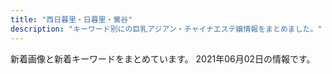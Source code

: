 ```yaml
---
title: "西日暮里・日暮里・鶯谷"
description: "キーワード別にの巨乳アジアン・チャイナエステ嬢情報をまとめました。"
---
```


新着画像と新着キーワードをまとめています。
2021年06月02日の情報です。

<DmmAffiliateIns />
<KeywordTable
  shops={
    [
    {
        "img_links": [
            "http://www.relax-mirai.info/gals/risa1.jpg",
            "http://www.relax-mirai.info/i/images/sayuri1.jpg",
            "http://www.relax-mirai.info/gals/aki1.jpg",
            "http://www.relax-mirai.info/images/m03.jpg",
            "http://www.relax-mirai.info/i/images/momo1.jpg",
            "http://www.relax-mirai.info/images/m02.jpg",
            "http://www.relax-mirai.info/images/momo1.jpg",
            "http://www.relax-mirai.info/images/sayuri1.jpg",
            "http://www.relax-mirai.info/gals/kaka1.jpg",
            "http://www.relax-mirai.info/images/qr.jpg",
            "http://www.relax-mirai.info/images/info01.jpg",
            "http://www.relax-mirai.info/images/info02.jpg",
            "http://www.relax-mirai.info/images/m04.jpg",
            "http://www.relax-mirai.info/images/risa1.jpg",
            "http://www.relax-mirai.info/gals/emi1.jpg",
            "http://www.relax-mirai.info/i/120/sayuri1.jpg"
        ],
        "keywords": {},
        "name": "\u672a\u6765",
        "url": "http://www.relax-mirai.info/",
        "station": "\u65e5\u66ae\u91cc\u99c5\u6771\u53e3"
    },
    {
        "station": "JR\u65e5\u66ae\u91cc\u99c5\u5357\u53e3",
        "keywords": {
            "85": 5,
            "D": 20,
            "86": 15
        },
        "url": "http://momo.tyo.cm/",
        "name": "\u6843",
        "img_links": [
            "http://momo.tyo.cm/images/tit05.png",
            "http://momo.tyo.cm/images/pagetop.png",
            "http://momo.tyo.cm/images/tit_staff.png",
            "http://momo.tyo.cm/photos/sites/53/2021/02/2021021607405882.jpg",
            "http://momo.tyo.cm/images/news.png",
            "http://momo.tyo.cm/images/nav_link03.png",
            "http://momo.tyo.cm/images/tit04.png",
            "http://momo.tyo.cm/images/tit02.png",
            "http://momo.tyo.cm/photos/sites/53/2021/02/2021021607405658.jpg",
            "http://momo.tyo.cm/images/tit_com01.png",
            "http://momo.tyo.cm/images/tit_com.png",
            "http://momo.tyo.cm/images/tit01.png",
            "http://momo.tyo.cm/images/nav_link05.png",
            "http://momo.tyo.cm/images/top_slider01.jpg",
            "http://momo.tyo.cm/images/nav_link06.png",
            "http://momo.tyo.cm/images/tit_com05.png",
            "http://momo.tyo.cm/images/top_slider02.jpg",
            "http://momo.tyo.cm/images/nav_link02.png",
            "http://momo.tyo.cm/images/border01.png",
            "http://momo.tyo.cm/images/tit_link01.png",
            "http://momo.tyo.cm/photos/sites/53/2021/02/2021021607405578.jpg",
            "http://momo.tyo.cm/images/border02.png",
            "http://momo.tyo.cm/images/tit03.png",
            "http://momo.tyo.cm/images/tit_com04.png",
            "http://momo.tyo.cm/images/tit_com03.png",
            "http://momo.tyo.cm/images/nav_link04.png",
            "http://momo.tyo.cm/images/nav_link01.png",
            "http://momo.tyo.cm/images/tit_com02.png",
            "http://momo.tyo.cm/images/bg_pick.png",
            "http://momo.tyo.cm/photos/sites/53/2021/02/2021021607405730.jpg"
        ]
    },
    {
        "url": "http://esthe-aroma.red/",
        "name": "\u548c\u5408 \u308f\u3054\u3046",
        "keywords": {
            "D": 7,
            "E": 1,
            "86": 8
        },
        "img_links": [
            "http://esthe-aroma.red/images/cg08.jpg",
            "http://esthe-aroma.red/images/cg06.jpg",
            "http://esthe-aroma.red/images/precau.png",
            "http://esthe-aroma.red/images/top.png",
            "http://esthe-aroma.red/images/sruru.jpg",
            "http://esthe-aroma.red/images/rec.png",
            "http://esthe-aroma.red/images/staff_s.png",
            "http://esthe-aroma.red/images/r4.jpg",
            "http://esthe-aroma.red/images/cg02.jpg",
            "http://esthe-aroma.red/images/cg04.jpg",
            "http://esthe-aroma.red/images/evetop.png",
            "http://esthe-aroma.red/images/cg07.jpg",
            "http://esthe-aroma.red/images/r2.jpg",
            "http://esthe-aroma.red/link/menlog.jpg",
            "http://esthe-aroma.red/images/r3.jpg",
            "http://esthe-aroma.red/images/news.png",
            "http://esthe-aroma.red/images/cg10.jpg",
            "http://esthe-aroma.red/images/imm.jpg",
            "http://esthe-aroma.red/images/r1.jpg",
            "http://esthe-aroma.red/images/cg01.jpg",
            "http://esthe-aroma.red/images/kan.jpg",
            "http://esthe-aroma.red/images/cg03.jpg"
        ],
        "station": "JR\u65e5\u66ae\u91cc\u99c5\u6771\u53e3"
    },
    {
        "station": "JR\u65e5\u66ae\u91cc\u99c5\u5357\u53e3",
        "keywords": {
            "C": 19,
            "D": 47,
            "E": 6,
            "86": 19,
            "85": 15,
            "F": 3,
            "94": 3
        },
        "url": "http://www.mac-riraku106.xyz/",
        "name": "\u306f\u305f\u3061",
        "img_links": [
            "http://www.mac-riraku106.xyz/static/picture/call.png",
            "http://www.mac-riraku106.xyz/uploads/190926/1-1Z926131T2408.jpg",
            "http://www.mac-riraku106.xyz/uploads/190723/1-2.jpg",
            "http://www.mac-riraku106.xyz/uploads/190723/30-1.jpg",
            "http://www.mac-riraku106.xyz/uploads/191106/1-191106092T0531.jpg",
            "http://www.mac-riraku106.xyz/uploads/190723/23-3.jpg",
            "http://www.mac-riraku106.xyz/uploads/190723/1-1.jpg",
            "http://www.mac-riraku106.xyz/static/picture/michi02.png",
            "http://www.mac-riraku106.xyz/uploads/190723/33-1.jpg",
            "http://www.mac-riraku106.xyz/uploads/200317/1-20031G4420c38.jpg",
            "http://www.mac-riraku106.xyz/uploads/200818/1-200QQ5535E92.jpg",
            "http://www.mac-riraku106.xyz/uploads/200325/1-2003251H340B9.jpg",
            "http://www.mac-riraku106.xyz/uploads/191209/1-191209123459153.jpg",
            "http://www.mac-riraku106.xyz/uploads/200317/1-20031G44220J0.jpg",
            "http://www.mac-riraku106.xyz/uploads/191209/1-1912091229204E.jpg",
            "http://www.mac-riraku106.xyz/uploads/200501/1-200501125159161.jpg",
            "http://www.mac-riraku106.xyz/uploads/191209/1-191209122ZY50.jpg",
            "http://www.mac-riraku106.xyz/uploads/200501/1-200501125150516.jpg",
            "http://www.mac-riraku106.xyz/uploads/190723/23-2.jpg",
            "http://www.mac-riraku106.xyz/uploads/200608/1-20060Q02506204.jpg",
            "http://www.mac-riraku106.xyz/uploads/190906/1-1ZZ6125225A4.jpg",
            "http://www.mac-riraku106.xyz/static/picture/1.jpg",
            "http://www.mac-riraku106.xyz/uploads/190723/10-1.jpg",
            "http://www.mac-riraku106.xyz/uploads/200501/1-200501145002a7.jpg",
            "http://www.mac-riraku106.xyz/uploads/191128/1-19112Q3102OP.jpg",
            "http://www.mac-riraku106.xyz/uploads/191128/1-19112Q3111UF.jpg",
            "http://www.mac-riraku106.xyz/uploads/190723/21-1.jpg",
            "http://www.mac-riraku106.xyz/uploads/200310/1-200310130Z0421.jpg",
            "http://www.mac-riraku106.xyz/uploads/190826/1-1ZR614462Qa.jpg",
            "http://www.mac-riraku106.xyz/uploads/200818/1-200QQ55415J4.jpg",
            "http://www.mac-riraku106.xyz/uploads/190723/23-1.jpg",
            "http://www.mac-riraku106.xyz/static/picture/top-img03.png",
            "http://www.mac-riraku106.xyz/uploads/190723/25-1.jpg",
            "http://www.mac-riraku106.xyz/uploads/190723/34-1.jpg",
            "http://www.mac-riraku106.xyz/static/picture/top-img01.png",
            "http://www.mac-riraku106.xyz/uploads/200501/1-200501125251121.jpg",
            "http://www.mac-riraku106.xyz/uploads/200801/1-200P1110412514.jpg",
            "http://www.mac-riraku106.xyz/uploads/190723/10-2.jpg",
            "http://www.mac-riraku106.xyz/uploads/191106/1-191106092S0357.jpg",
            "http://www.mac-riraku106.xyz/static/picture/2.jpg",
            "http://www.mac-riraku106.xyz/uploads/200310/1-20031013091I08.jpg",
            "http://www.mac-riraku106.xyz/uploads/200310/1-200310130925920.jpg",
            "http://www.mac-riraku106.xyz/static/picture/tel.png",
            "http://www.mac-riraku106.xyz/uploads/191008/1-19100Q5451M20.jpg",
            "http://www.mac-riraku106.xyz/uploads/190906/1-1ZZ612503C39.jpg",
            "http://www.mac-riraku106.xyz/uploads/191106/1-191106092J62Y.jpg",
            "http://www.mac-riraku106.xyz/uploads/200608/1-20060Q0251EY.jpg",
            "http://www.mac-riraku106.xyz/uploads/200501/1-200501125300127.jpg",
            "http://www.mac-riraku106.xyz/static/picture/top-img02.png",
            "http://www.mac-riraku106.xyz/uploads/190926/1-1Z926131R6102.jpg",
            "http://www.mac-riraku106.xyz/uploads/191219/1-191219124141563.jpg",
            "http://www.mac-riraku106.xyz/static/picture/michi01.png",
            "http://www.mac-riraku106.xyz/uploads/200818/1-200QQ554231G.jpg",
            "http://www.mac-riraku106.xyz/uploads/191219/1-19121912423J29.jpg",
            "http://www.mac-riraku106.xyz/static/picture/top-img09.png",
            "http://www.mac-riraku106.xyz/uploads/191008/1-19100Q5453V63.jpg",
            "http://www.mac-riraku106.xyz/uploads/200325/1-2003251H312V4.jpg",
            "http://www.mac-riraku106.xyz/uploads/200317/1-20031G44235R7.jpg",
            "http://www.mac-riraku106.xyz/uploads/200801/1-200P1110A4M2.jpg",
            "http://www.mac-riraku106.xyz/uploads/191128/1-19112Q31009521.jpg",
            "http://www.mac-riraku106.xyz/uploads/200801/1-200P1110631926.jpg",
            "http://www.mac-riraku106.xyz/uploads/190826/1-1ZR6144611E0.jpg",
            "http://www.mac-riraku106.xyz/uploads/200501/1-200501145011C2.jpg",
            "http://www.mac-riraku106.xyz/uploads/200501/1-200501144951148.jpg"
        ]
    },
    {
        "name": "\u30bd\u30d5\u30a3\u30a2",
        "station": "JR\u65e5\u66ae\u91cc\u99c5\u5357\u53e3",
        "keywords": {
            "E": 1,
            "G": 2,
            "\u30bb\u30af\u30b7\u30fc": 34
        },
        "img_links": [
            "https://www.sofia-est.com/img/girl/thumb/s84_1.jpg",
            "https://www.sofia-est.com/img/material/page6_subt1.png",
            "https://www.sofia-est.com/img/girl/thumb/s97_1.jpg",
            "https://www.sofia-est.com/img/material/page8_subt1.png",
            "https://www.sofia-est.com/img/girl/list/s111_list.jpg",
            "https://www.sofia-est.com/img/girl/thumb/s94_1.jpg",
            "https://www.sofia-est.com/img/girl/thumb/s106_1.jpg",
            "https://www.sofia-est.com/img/material/mob_t3.jpg",
            "https://www.sofia-est.com/img/girl/main/s113_1.jpg",
            "https://www.sofia-est.com/img/material/iph.png",
            "https://www.sofia-est.com/img/banner/koko_120x60.png",
            "https://www.sofia-est.com/img/material/photo2.jpg",
            "https://www.sofia-est.com/img/material/mob_m3_rev1.jpg",
            "https://www.sofia-est.com/img/girl/mobilepickup/mobilepickup20200302124127.jpg",
            "https://www.sofia-est.com/img/girl/main/s56_1.jpg",
            "https://www.sofia-est.com/img/girl/thumb/s108_3.jpg",
            "https://www.sofia-est.com/img/girl/thumb/s81_3.jpg",
            "https://www.sofia-est.com/img/material/course_tanta1.png",
            "https://www.sofia-est.com/img/top/topslide20141211.jpg",
            "https://www.sofia-est.com/img/material/top_movie.png",
            "https://www.sofia-est.com/img/material/movie20141210.jpg",
            "https://www.sofia-est.com/img/girl/thumb/s97_2.jpg",
            "https://www.sofia-est.com/img/material/mob_m1_rev1.jpg",
            "https://www.sofia-est.com/img/material/page6_subt2.png",
            "https://www.sofia-est.com/img/girl/list/s92_list.jpg",
            "https://www.sofia-est.com/img/material/top_pickup.png",
            "https://www.sofia-est.com/img/material/coursepoint_rev2.png",
            "https://www.sofia-est.com/img/material/page4_subt1.png",
            "https://www.sofia-est.com/img/girl/main/s97_1.jpg",
            "https://www.sofia-est.com/img/girl/main/s81_1.jpg",
            "https://www.sofia-est.com/img/material/photo6.jpg",
            "https://www.sofia-est.com/img/girl/thumb/s56_2.jpg",
            "https://www.sofia-est.com/img/girl/list/s56_list.jpg",
            "https://www.sofia-est.com/img/material/photobig.jpg",
            "https://www.sofia-est.com/img/girl/list/s81_list.jpg",
            "https://www.sofia-est.com/img/material/photo1.jpg",
            "https://www.sofia-est.com/img/material/top_news.png",
            "https://www.sofia-est.com/img/material/phototxt.jpg",
            "https://www.sofia-est.com/img/girl/thumb/s100_1.jpg",
            "https://www.sofia-est.com/img/girl/thumb/s92_2.jpg",
            "https://www.sofia-est.com/img/material/top_newface.png",
            "https://www.sofia-est.com/img/material/courseoption_rev1.png",
            "https://www.sofia-est.com/img/girl/thumb/s99_1.jpg",
            "https://www.sofia-est.com/img/top/topslide20141210.jpg",
            "https://www.sofia-est.com/img/girl/list/s84_list.jpg",
            "https://www.sofia-est.com/img/material/photo5.jpg",
            "https://www.sofia-est.com/img/material/movie_right_yaji.png",
            "https://www.sofia-est.com/img/material/gm6_rollout.png",
            "https://www.sofia-est.com/img/material/page5_subt1.png",
            "https://www.sofia-est.com/img/girl/list/s99_list.jpg",
            "https://www.sofia-est.com/img/girl/pickup/pickup20191220093702.jpg",
            "https://www.sofia-est.com/img/material/top_kodawari.png",
            "https://www.sofia-est.com/img/material/mob_m4.jpg",
            "https://www.sofia-est.com/img/material/top_kodawariimg1.jpg",
            "https://www.sofia-est.com/img/material/top_camp.png",
            "https://www.sofia-est.com/img/material/noimg_b.jpg",
            "https://www.sofia-est.com/img/material/movieicon.png",
            "https://www.sofia-est.com/img/material/movie_left_yaji.png",
            "https://www.sofia-est.com/img/material/mob_m2_rev1.jpg",
            "https://www.sofia-est.com/img/material/page3_subt1.png",
            "https://www.sofia-est.com/img/girl/main/s57_1.jpg",
            "https://www.sofia-est.com/img/material/noimg_m.jpg",
            "https://www.sofia-est.com/img/girl/list/s100_list.jpg",
            "https://www.sofia-est.com/img/girl/pickup/pickup20190509222453.jpg",
            "https://www.sofia-est.com/img/girl/thumb/s81_1.jpg",
            "https://www.sofia-est.com/img/material/yakusoku.png",
            "https://www.sofia-est.com/img/girl/list/s108_list.jpg",
            "https://www.sofia-est.com/img/girl/thumb/s81_5.jpg",
            "https://www.sofia-est.com/img/material/page5_subt2.png",
            "https://www.sofia-est.com/img/girl/main/s89_1.jpg",
            "https://www.sofia-est.com/img/material/mob_t2.jpg",
            "https://www.sofia-est.com/img/material/photo7.jpg",
            "https://www.sofia-est.com/img/girl/thumb/s106_3.jpg",
            "https://www.sofia-est.com/img/material/noimg_thumb.jpg",
            "https://www.sofia-est.com/img/girl/thumb/s113_2.jpg",
            "https://www.sofia-est.com/img/girl/thumb/s89_2.jpg",
            "https://www.sofia-est.com/img/material/mob_t4.jpg",
            "https://www.sofia-est.com/img/material/doublecourse_rev1.png",
            "https://www.sofia-est.com/img/material/pagetop_rollout.png",
            "https://www.sofia-est.com/img/girl/thumb/s89_1.jpg",
            "https://www.sofia-est.com/img/what/coupon202009.png",
            "https://www.sofia-est.com/img/girl/main/s106_1.jpg",
            "https://www.sofia-est.com/img/girl/thumb/s99_2.jpg",
            "https://www.sofia-est.com/img/girl/thumb/s108_2.jpg",
            "https://www.sofia-est.com/img/material/photo8.jpg",
            "https://www.sofia-est.com/img/girl/thumb/s92_1.jpg",
            "https://www.sofia-est.com/img/girl/thumb/s81_4.jpg",
            "https://www.sofia-est.com/img/girl/thumb/s106_4.jpg",
            "https://www.sofia-est.com/img/material/gm1_rollout.png",
            "https://www.sofia-est.com/img/girl/list/s106_list.jpg",
            "https://www.sofia-est.com/img/material/photo4.jpg",
            "https://www.sofia-est.com/img/material/page6_subt3.png",
            "https://www.sofia-est.com/img/material/mobileqr.png",
            "https://www.sofia-est.com/img/girl/pickup/pickup20191220093623.jpg",
            "https://www.sofia-est.com/img/girl/thumb/s106_2.jpg",
            "https://www.sofia-est.com/img/girl/list/s57_list.jpg",
            "https://www.sofia-est.com/img/girl/main/s92_1.jpg",
            "https://www.sofia-est.com/img/girl/main/s99_1.jpg",
            "https://www.sofia-est.com/img/material/mob_m5.jpg",
            "https://www.sofia-est.com/img/girl/list/s105_list.jpg",
            "https://www.sofia-est.com/img/material/gm4_rollout.png",
            "https://www.sofia-est.com/img/material/gm5_rollout.png",
            "https://www.sofia-est.com/img/material/hosi5.png",
            "https://www.sofia-est.com/img/girl/thumb/s81_2.jpg",
            "https://www.sofia-est.com/img/girl/thumb/s57_1.jpg",
            "https://www.sofia-est.com/img/material/gm3_rollout.png",
            "https://www.sofia-est.com/img/girl/main/s108_1.jpg",
            "https://www.sofia-est.com/img/material/mob_youtube.png",
            "https://www.sofia-est.com/img/girl/list/s55_list.jpg",
            "https://www.sofia-est.com/img/girl/list/s113_list.jpg",
            "https://www.sofia-est.com/img/top/topslide20150918.jpg",
            "https://www.sofia-est.com/img/material/page8_subt2.png",
            "https://www.sofia-est.com/img/material/page2_subt1.png",
            "https://www.sofia-est.com/img/girl/pickup/pickup20200111122329.jpg",
            "https://www.sofia-est.com/img/material/course_tanta2.png",
            "https://www.sofia-est.com/img/material/top_twitter.png",
            "https://www.sofia-est.com/img/material/sd_rt_btn.png",
            "https://www.sofia-est.com/img/material/photo3.jpg",
            "https://www.sofia-est.com/img/girl/list/s97_list.jpg",
            "https://www.sofia-est.com/img/girl/list/s89_list.jpg",
            "https://www.sofia-est.com/img/material/mob_t1.jpg",
            "https://www.sofia-est.com/img/girl/thumb/s105_1.jpg",
            "https://www.sofia-est.com/img/material/mob_t5.jpg",
            "https://www.sofia-est.com/img/material/top_about.png",
            "https://www.sofia-est.com/img/material/gm2_rollout.png",
            "https://www.sofia-est.com/img/material/page3_1_subt2.png",
            "https://www.sofia-est.com/img/material/top_infomation.png",
            "https://www.sofia-est.com/img/girl/list/s94_list.jpg",
            "https://www.sofia-est.com/img/girl/thumb/s106_5.jpg",
            "https://www.sofia-est.com/img/girl/thumb/s55_1.jpg",
            "https://www.sofia-est.com/img/material/page7_subt1.png",
            "https://www.sofia-est.com/img/girl/thumb/s108_1.jpg",
            "https://www.sofia-est.com/img/girl/thumb/s113_1.jpg",
            "https://www.sofia-est.com/img/material/page3_1_subt1.png",
            "https://www.sofia-est.com/img/girl/thumb/s56_1.jpg",
            "https://www.sofia-est.com/img/material/page4_subt2.png"
        ],
        "url": "https://www.sofia-est.com/"
    },
    {
        "url": "http://flowerscent.este.work/",
        "station": "JR\u897f\u65e5\u66ae\u91cc\u99c5",
        "name": "\u3075\u308f\u3075\u308f",
        "keywords": {
            "E": 24,
            "84": 12,
            "C": 48,
            "D": 12,
            "87": 24,
            "83": 36,
            "86": 12
        },
        "img_links": [
            "http://flowerscent.este.work/2/uploadimg/1600260826.jpg",
            "http://flowerscent.este.work/2/uploadimg/1599833697.jpg",
            "http://flowerscent.este.work/head_2_4691_1553674270815382.png",
            "http://flowerscent.este.work/2/uploadimg/1621772192.jpeg",
            "http://flowerscent.este.work/head_3_4691_1556258938113847.png",
            "http://flowerscent.este.work/2/uploadimg/1621772225.jpg",
            "http://flowerscent.este.work/head_1_4691_1553674270167089.png"
        ]
    },
    {
        "station": "JR\u7530\u7aef\u99c5",
        "name": "\u30ed\u30fc\u30ba",
        "keywords": {
            "\u4e73": 4
        },
        "img_links": [
            "http://minopom.xyz/uploads/210406/1-210406143111G0.jpg",
            "http://www.minopom.xyz/uploads/allimg/210406/1-21040614313L45.jpg",
            "http://minopom.xyz/uploads/allimg/210410/1-210410145124148.jpg",
            "http://www.minopom.xyz/picture/totop_04.png",
            "http://minopom.xyz/uploads/allimg/210410/1-210410144323118.jpg",
            "http://www.minopom.xyz/uploads/allimg/210410/1-21041014450GC.jpg",
            "http://www.minopom.xyz/uploads/allimg/210410/1-21041014500NX.jpg",
            "http://www.minopom.xyz/uploads/allimg/210410/1-210410145204C9.jpg",
            "http://www.minopom.xyz/uploads/allimg/210410/1-21041014413S64.jpg",
            "http://www.minopom.xyz/uploads/allimg/210410/1-210410144PY50.jpg",
            "http://minopom.xyz/picture/totop_04.png",
            "http://minopom.xyz/uploads/210430/1-2104301Q63S18.jpg",
            "http://www.minopom.xyz/picture/head.jpg",
            "http://www.minopom.xyz/uploads/allimg/210410/1-2104101450455A.jpg",
            "http://minopom.xyz/uploads/210406/1-2104061433121E.jpg",
            "http://minopom.xyz/uploads/allimg/210410/1-210410144U4934.jpg",
            "http://www.minopom.xyz/uploads/allimg/210410/1-210410144U4934.jpg",
            "http://minopom.xyz/uploads/allimg/210410/1-210410144PY50.jpg",
            "http://minopom.xyz/picture/img.site-builder.jpg",
            "http://minopom.xyz/picture/room2.jpg",
            "http://www.minopom.xyz/uploads/allimg/210410/1-210410145124148.jpg",
            "http://minopom.xyz/uploads/allimg/210410/1-21041014413S64.jpg",
            "http://minopom.xyz/uploads/210419/1-21041914162C16.jpg",
            "http://minopom.xyz/uploads/allimg/210410/1-2104101450455A.jpg",
            "http://minopom.xyz/uploads/allimg/210410/1-21041014450GC.jpg",
            "http://www.minopom.xyz/picture/img.site-builder.jpg",
            "http://minopom.xyz/uploads/allimg/210410/1-210410145204C9.jpg",
            "http://minopom.xyz/picture/head.jpg",
            "http://minopom.xyz/uploads/allimg/210406/1-21040614313L45.jpg",
            "http://www.minopom.xyz/uploads/allimg/210410/1-210410144323118.jpg",
            "http://minopom.xyz/uploads/210406/1-210406143244C2.jpg",
            "http://minopom.xyz/picture/room1.jpg",
            "http://minopom.xyz/picture/room3.jpg",
            "http://minopom.xyz/uploads/allimg/210410/1-21041014500NX.jpg"
        ],
        "url": "http://minopom.xyz/"
    },
    {
        "url": "http://www.night.ne.jp/tokyo/hayasi/",
        "name": "\u6797\u30de\u30c3\u30b5\u30fc\u30b8",
        "img_links": [
            "http://www.night.ne.jp/tokyo/hayasi/img/qr_code.jpg",
            "http://www.night.ne.jp/tokyo/hayasi/img/view_6.jpg",
            "http://www.night.ne.jp/tokyo/hayasi/img/view_3.jpg",
            "http://www.night.ne.jp/tokyo/hayasi/img/view_1.jpg",
            "http://www.night.ne.jp/nightnet/img/2.jpg",
            "http://www.night.ne.jp/nightnet/img/8.jpg",
            "http://www.night.ne.jp/nightnet/img/15.jpg",
            "http://www.night.ne.jp/nightnet/img/5.jpg",
            "http://www.night.ne.jp/tokyo/hayasi/img/view_4.jpg",
            "http://www.night.ne.jp/tokyo/hayasi/img/view_2.jpg",
            "http://www.night.ne.jp/nightnet/img/16.jpg",
            "http://www.night.ne.jp/tokyo/hayasi/img/index.jpg",
            "http://www.night.ne.jp/nightnet/img/1.jpg",
            "http://www.night.ne.jp/nightnet/img/10.jpg",
            "http://www.night.ne.jp/_format/P/img/whats_news.jpg",
            "http://www.night.ne.jp/nightnet/img/7.jpg",
            "http://www.night.ne.jp/nightnet/img/9.jpg",
            "http://www.night.ne.jp/nightnet/img/17.jpg",
            "http://www.night.ne.jp/tokyo/hayasi/img_staff/g_7376.jpg",
            "http://www.night.ne.jp/tokyo/hayasi/img_staff/g_7377.jpg",
            "http://www.night.ne.jp/nightnet/img/14.jpg",
            "http://www.night.ne.jp/tokyo/hayasi/img/index_view.jpg",
            "http://www.night.ne.jp/tokyo/hayasi/img/view_5.jpg",
            "http://www.night.ne.jp/nightnet/img/6.jpg",
            "http://www.night.ne.jp/_format/P/img/over_msg_01.jpg",
            "http://www.night.ne.jp/nightnet/img/12a.jpg",
            "http://www.night.ne.jp/nightnet/img/4.jpg",
            "http://www.night.ne.jp/_format/P/img/index_enter_1.jpg",
            "http://www.night.ne.jp/_format/P/img/over_msg_02.jpg",
            "http://www.night.ne.jp/nightnet/img/11.jpg",
            "http://www.night.ne.jp/tokyo/hayasi/img/index_top.jpg",
            "http://www.night.ne.jp/_format/W/img/whats_view.jpg",
            "http://www.night.ne.jp/nightnet/img/13.jpg",
            "http://www.night.ne.jp/nightnet/img/3.jpg"
        ],
        "station": "JR\u65e5\u66ae\u91cc\u99c5",
        "keywords": {}
    },
    {
        "station": "\u753a\u5c4b\u99c51\u756a\u51fa\u53e3",
        "url": "https://mominoki.tyo.ac/",
        "keywords": {
            "85": 12,
            "83": 4,
            "87": 8,
            "C": 13,
            "86": 4,
            "D": 24,
            "E": 4
        },
        "img_links": [
            "https://mominoki.tyo.ac/photos/sites/41/2020/11/2020111401222038.jpg",
            "https://mominoki.tyo.ac/photos/sites/41/2020/09/2020092804344859.jpg",
            "https://mominoki.tyo.ac/images/themes/pink/mobile.jpg",
            "https://mominoki.tyo.ac/images/themes/pink/r3.jpg",
            "https://mominoki.tyo.ac/images/themes/pink/no2.png",
            "https://mominoki.tyo.ac/photos/sites/41/2020/09/2020092804344656.jpg",
            "https://mominoki.tyo.ac/images/themes/pink/s_newface.png",
            "https://mominoki.tyo.ac/images/themes/pink/s_pickup.png",
            "https://mominoki.tyo.ac/images/themes/pink/s_ranking.png",
            "https://mominoki.tyo.ac/images/themes/pink/line.png",
            "https://mominoki.tyo.ac/photos/sites/41/2021/03/202103150747058.jpg",
            "https://mominoki.tyo.ac/photos/sites/41/2021/03/202103150746598.jpg",
            "https://mominoki.tyo.ac/photos/sites/41/2020/09/2020092801595154.jpg",
            "https://mominoki.tyo.ac/images/themes/pink/no1.png",
            "https://mominoki.tyo.ac/photos/sites/41/2020/09/2020092804344750.jpg",
            "https://mominoki.tyo.ac/images/themes/pink/s_news.png",
            "https://mominoki.tyo.ac/photos/sites/41/2020/09/2020092810535583.jpg",
            "https://mominoki.tyo.ac/images/themes/pink/s_staff.png"
        ],
        "name": "\u3082\u307f\u306e\u6728"
    },
    {
        "img_links": [
            "http://www.hohoemi.es-relax.info/images/r01.jpg",
            "http://www.hohoemi.es-relax.info/gals/karin1.jpg",
            "http://www.hohoemi.es-relax.info/gals/nana1.jpg",
            "http://www.hohoemi.es-relax.info/images/img02.jpg",
            "http://www.hohoemi.es-relax.info/images/162-1.jpg",
            "http://www.hohoemi.es-relax.info/images/r03.jpg",
            "http://www.hohoemi.es-relax.info/images/r02.jpg",
            "http://www.hohoemi.es-relax.info/gals/yuyu1.jpg",
            "http://www.hohoemi.es-relax.info/i/room/r04.jpg",
            "http://www.hohoemi.es-relax.info/i/room/r02.jpg",
            "http://www.hohoemi.es-relax.info/gals/nanami1.jpg",
            "http://www.hohoemi.es-relax.info/images/r04.jpg",
            "http://www.hohoemi.es-relax.info/i/room/r01.jpg",
            "http://www.hohoemi.es-relax.info/images/img03.jpg",
            "http://www.hohoemi.es-relax.info/images/img04.jpg",
            "http://www.hohoemi.es-relax.info/i/room/r03.jpg",
            "http://www.hohoemi.es-relax.info/gals/mirai1.jpg",
            "http://www.hohoemi.es-relax.info/images/r05.jpg",
            "http://www.hohoemi.es-relax.info/images/newsbar.jpg"
        ],
        "url": "http://www.hohoemi.es-relax.info/",
        "keywords": {},
        "name": "\u307b\u307b\u3048\u307f",
        "station": "JR\u897f\u65e5\u66ae\u91cc\u99c5"
    },
    {
        "url": "http://onkyoukou.tyo.cm/",
        "keywords": {},
        "name": "\u6e29\u99a8\u6e2f-\u304a\u3093\u304d\u3087\u3046\u3053\u3046-",
        "img_links": [],
        "station": "JR\u897f\u65e5\u66ae\u91cc\u99c5"
    },
    {
        "keywords": {},
        "station": "JR\u65e5\u66ae\u91cc\u99c5\u6771\u53e3",
        "img_links": [
            "http://es-minami.com/gals/mika2.jpg",
            "http://es-minami.com/img/nana1.jpg",
            "http://es-minami.com/gals/yuki1.jpg",
            "http://www.es-minami.com/gals/riri1.jpg",
            "http://es-minami.com/img/riri1.jpg",
            "http://es-minami.com/gals/mika1.jpg",
            "http://www.es-minami.com/img/mika1.jpg",
            "http://www.es-minami.com/gals/sayuri1.jpg",
            "http://www.es-minami.com/images/mobole.png",
            "http://es-minami.com/gals/riri1.jpg",
            "http://es-minami.com/images/yuki1.jpg",
            "http://www.es-minami.com/img/sayuri2.jpg",
            "http://www.es-minami.com/img/sayuri1.jpg",
            "http://www.es-minami.com/images/pick_staff6.jpg",
            "http://www.es-minami.com/images/sayuri1.jpg",
            "http://www.es-minami.com/gals/nana1.jpg",
            "http://es-minami.com/images/news.png",
            "http://www.es-minami.com/img/mika2.jpg",
            "http://www.es-minami.com/gals/mika2.jpg",
            "http://es-minami.com/images/pick_staff6.jpg",
            "http://es-minami.com/gals/nana1.jpg",
            "http://es-minami.com/img/mika1.jpg",
            "http://es-minami.com/images/staff-bar.png",
            "http://www.es-minami.com/images/staff-bar.png",
            "http://www.es-minami.com/images/mika2.jpg",
            "http://www.es-minami.com/images/news.png",
            "http://www.es-minami.com/images/rika1.jpg",
            "http://www.es-minami.com/images/sayuri2.jpg",
            "http://es-minami.com/gals/sayuri1.jpg",
            "http://es-minami.com/gals/sakura1.jpg",
            "http://es-minami.com/images/mobole.png",
            "http://www.es-minami.com/gals/yuki1.jpg",
            "http://www.es-minami.com/images/yuki1.jpg",
            "http://www.es-minami.com/images/nana1.jpg",
            "http://es-minami.com/images/sayuri2.jpg",
            "http://www.es-minami.com/img/riri1.jpg",
            "http://es-minami.com/img/sayuri1.jpg",
            "http://www.es-minami.com/images/mika1.jpg",
            "http://es-minami.com/images/mika1.jpg",
            "http://www.es-minami.com/images/riri1.jpg",
            "http://es-minami.com/images/nana1.jpg",
            "http://www.es-minami.com/gals/rika1.jpg",
            "http://es-minami.com/images/rika1.jpg",
            "http://www.es-minami.com/img/yuki1.jpg",
            "http://es-minami.com/img/yuki1.jpg",
            "http://www.es-minami.com/img/nana1.jpg",
            "http://es-minami.com/img/mika2.jpg",
            "http://es-minami.com/gals/rika1.jpg",
            "http://es-minami.com/img/sayuri2.jpg",
            "http://es-minami.com/images/mika2.jpg",
            "http://www.es-minami.com/gals/sakura1.jpg",
            "http://es-minami.com/images/sayuri1.jpg",
            "http://www.es-minami.com/gals/mika1.jpg",
            "http://www.es-minami.com/gals/sayuri2.jpg",
            "http://es-minami.com/images/riri1.jpg",
            "http://es-minami.com/gals/sayuri2.jpg"
        ],
        "url": "http://es-minami.com/",
        "name": "\u307f\u306a\u307f"
    },
    {
        "url": "http://lillian.work/",
        "img_links": [
            "http://lillian.work/room/tl1.jpg",
            "http://lillian.work/staff/miki-s1.jpg",
            "http://lillian.work/room/esthe3.jpg",
            "http://lillian.work/icon/google_plus.png",
            "http://lillian.work/staff/nana-l1.jpg",
            "http://lillian.work/room/room-l4.jpg",
            "http://lillian.work/images/footer-r.png",
            "http://lillian.work/staff/miki-l1.jpg",
            "http://lillian.work/button/staff.png",
            "http://lillian.work/images/main-sp.jpg",
            "http://lillian.work/room/room-l3.jpg",
            "http://lillian.work/images/clear.png",
            "http://lillian.work/images/header3.png",
            "http://lillian.work/images/footer-l.png",
            "http://lillian.work/images/main1.jpg",
            "http://lillian.work/button/home.png",
            "http://lillian.work/icon/twitter.png",
            "http://lillian.work/icon/facebook.png",
            "http://lillian.work/room/esthe2.jpg",
            "http://lillian.work/icon/line.png",
            "http://lillian.work/images/flower.png",
            "http://lillian.work/room/esthe1.jpg",
            "http://lillian.work/room/tl2.jpg",
            "http://lillian.work/staff/nana-s1.jpg",
            "http://lillian.work/room/tl3.jpg",
            "http://lillian.work/room/room-l1.jpg",
            "http://lillian.work/room/room-l2.jpg"
        ],
        "name": "Oasis\uff5e\u30aa\u30a2\u30b7\u30b9",
        "station": "JR\u9daf\u8c37\u99c5\u5317\u53e3",
        "keywords": {}
    },
    {
        "url": "http://chou.ies.bz/",
        "keywords": {
            "86": 5,
            "87": 2,
            "E": 1,
            "D": 7,
            "85": 1
        },
        "name": "\u706f\u308a\u5c4b",
        "station": "JR\u897f\u65e5\u66ae\u91cc\u99c5",
        "img_links": [
            "http://chou.ies.bz/photos/sites/85/2020/12/2020120204150858.jpg",
            "http://chou.ies.bz/photos/sites/85/2020/10/2020100610383828.jpg",
            "http://chou.ies.bz/photos/sites/85/2019/12/2019120602315853.jpg",
            "http://chou.ies.bz/photos/sites/85/2020/12/2020120204265615.jpg",
            "http://chou.ies.bz/photos/sites/85/2019/07/2019070106333414.jpg",
            "http://chou.ies.bz/photos/sites/85/2019/07/2019070106340260.jpg",
            "http://chou.ies.bz/images/top.png",
            "http://chou.ies.bz/images/n3.png",
            "http://chou.ies.bz/photos/sites/85/2020/10/2020100610370157.jpg",
            "http://chou.ies.bz/images/s_link.png",
            "http://chou.ies.bz/photos/sites/85/2021/04/2021042710033582.jpg",
            "http://chou.ies.bz/images/s_news.png",
            "http://chou.ies.bz/photos/sites/85/2019/07/2019070509385227.jpg",
            "http://chou.ies.bz/images/s3.png",
            "http://chou.ies.bz/photos/sites/85/2019/07/2019070106320474.jpg",
            "http://chou.ies.bz/images/s1.png",
            "http://chou.ies.bz/photos/sites/85/2019/07/2019070106330942.jpg",
            "http://chou.ies.bz/images/mobile.png",
            "http://chou.ies.bz/photos/sites/85/2020/12/2020121802483415.jpg",
            "http://chou.ies.bz/images/s_staff.jpg",
            "http://chou.ies.bz/images/n1.jpg",
            "http://chou.ies.bz/photos/sites/85/2021/05/2021051201142065.jpg",
            "http://chou.ies.bz/photos/sites/85/2019/06/2019062803491517.jpg",
            "http://chou.ies.bz/images/s_pick.png"
        ]
    },
    {
        "keywords": {
            "C": 15
        },
        "img_links": [
            "http://es-rlx.com/staff/yuki/01.jpg",
            "http://es-rlx.com/img/ttl_staff.png",
            "http://es-rlx.com/pic/top1.jpg",
            "http://es-rlx.com/staff/sakura/01mb.jpg",
            "http://es-rlx.com/staff/sakura/01.jpg",
            "http://es-rlx.com/img/ttl_tnew.png",
            "http://es-rlx.com/img/access/road02.jpg",
            "http://es-rlx.com/img/ttl_rec.png",
            "http://es-rlx.com/staff/minami/01mb.jpg",
            "http://es-rlx.com/img/access/roaddm.png",
            "http://es-rlx.com/staff/minami/01.jpg",
            "http://es-rlx.com/staff/yuki/01mb.jpg",
            "http://es-rlx.com/img/access/road03.jpg",
            "http://es-rlx.com/pic/top2.jpg",
            "http://es-rlx.com/img/ttl_mobile.png",
            "http://es-rlx.com/img/access/road01.jpg",
            "http://es-rlx.com/pic/head.png",
            "http://es-rlx.com/img/ft_tel.png",
            "http://es-rlx.com/pic/top3.jpg",
            "http://es-rlx.com/i/files/homeimg.jpg",
            "http://es-rlx.com/img/access/kanban.png",
            "http://es-rlx.com/img/access/road04.jpg",
            "http://es-rlx.com/img/youtube.jpg"
        ],
        "name": "\u5065\u7f8e\u5802",
        "station": "JR\u9daf\u8c37\u99c5\u5317\u53e3",
        "url": "http://es-rlx.com/"
    }
]
}
/>
<DmmAffiliateScript />
